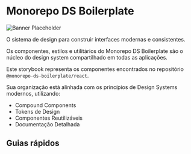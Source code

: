 


<Meta title="Home" />

<style>
   {`
    .quick-link-cards-container {
      margin-top: 2rem;
      display: flex;
      flex-direction: row;
      flex-wrap: wrap;
      gap: 1rem;
    }
  `}
</style>

# Monorepo DS Boilerplate

<img src={bannerImage} alt="Banner Placeholder" />

O sistema de design para construir interfaces modernas e consistentes.

Os componentes, estilos e utilitários do Monorepo DS Boilerplate são o núcleo do design system compartilhado em todas as aplicações.

Este storybook representa os componentes encontrados no repositório `@monorepo-ds-boilerplate/react`.

Sua organização está alinhada com os princípios de Design Systems modernos, utilizando:

- Compound Components
- Tokens de Design
- Componentes Reutilizáveis
- Documentação Detalhada

## Guias rápidos

<div className="quick-link-cards-container">
  <QuickLinkCard icon={Terminal} iconColor={colors.green300} title="Como rodar o projeto?" description="Passo a passo para rodar o projeto localmente." href="/?path=/docs/guias-como-rodar-o-projeto" linkText="Ver guia" />
  <QuickLinkCard icon={FilePenLine} iconColor={colors.green300} title="Como contribuir?" description="Passo a passo para contribuir com o projeto." href="/?path=/docs/guias-como-contribuir" linkText="Ver guia" />
  <QuickLinkCard icon={CheckSquare2Icon} iconColor={colors.green300} title="Como validar entregas?" description="Passo a passo para validar entregas dentro do Design System, seja de novas funcionalidades ou de alterações." href="/?path=/docs/guias-como-validar-novas-implementações" linkText="Ver guia" />
  <QuickLinkCard icon={FlaskConical} iconColor={colors.green300} title="Como criar testes para os componentes?" description="Passo a passo para criar testes para os componentes do Design System." href="/?path=/docs/guias-como-criar-testes-para-os-componentes" linkText="Ver guia" />
  <QuickLinkCard icon={CodeXml} iconColor={colors.green300} title="O que são compound components?" description="O que é o Compound Pattern e quais problemas ele resolve?" href="/?path=/docs/guias-o-que-são-compound-components" linkText="Ver guia" />
  <QuickLinkCard icon={CodeXml} iconColor={colors.green300} title="Como construir compound components?" description="Passo a passo para construir um compound component." href="/?path=/docs/guias-como-construir-compound-components" linkText="Ver guia" />
</div>

